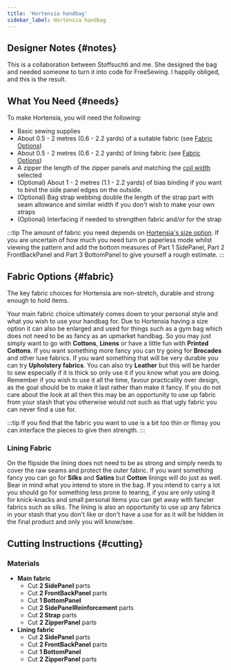 ```yaml
---
title: 'Hortensia handbag'
sidebar_label: Hortensia handbag
---
```


<DesignInfo design="hortensia" />

## Designer Notes {#notes}

This is a collaboration between Stoffsuchti and me. She designed the bag and
needed someone to turn it into code for FreeSewing. I happily obliged, and this
is the result.

## What You Need {#needs}

To make Hortensia, you will need the following:

- Basic sewing supplies
- About 0.5 - 2 metres (0.6 - 2.2 yards) of a suitable fabric (see [Fabric
  Options](#fabric))
- About 0.5 - 2 metres (0.6 - 2.2 yards) of lining fabric (see [Fabric
  Options](#fabric))
- A zipper the length of the zipper panels and matching the [coil
  width](/docs/designs/hortensia/options/zippersize/) selected
- (Optional) About 1 - 2 metres (1.1 - 2.2 yards) of bias binding if you want
  to bind the side panel edges on the outside.
- (Optional) Bag strap webbing double the length of the strap part with seam
  allowance and similar width if you don't wish to make your own straps
- (Optional) Interfacing if needed to strengthen fabric and/or for the strap

:::tip
The amount of fabric you need depends on [Hortensia's size
option](/docs/designs/hortensia/options#size). If you are uncertain of how much
you need turn on paperless mode whilst viewing the pattern and add the bottom
measures of Part 1 SidePanel, Part 2 FrontBackPanel and Part 3 BottomPanel to
give yourself a rough estimate.
:::

## Fabric Options {#fabric}

The key fabric choices for Hortensia are non-stretch, durable and strong enough
to hold items.

Your main fabric choice ultimately comes down to your personal style and what
you wish to use your handbag for. Due to Hortensia having a size option it can
also be enlarged and used for things such as a gym bag which does not need to
be as fancy as an upmarket handbag. So you may just simply want to go with
**Cottons**, **Linens** or have a little fun with **Printed Cottons**. If you
want something more fancy you can try going for **Brocades** and other luxe
fabrics. If you want something that will be very durable you can try
**Upholstery fabrics**. You can also try **Leather** but this will be harder to
sew especially if it is thick so only use it if you know what you are doing.
Remember if you wish to use it all the time, favour practicality over design,
as the goal should be to make it last rather than make it fancy. If you do not
care about the look at all then this may be an opportunity to use up fabric
from your stash that you otherwise would not such as that ugly fabric you can
never find a use for.

:::tip
If you find that the fabric you want to use is a bit too thin or flimsy you can
interface the pieces to give then strength.
:::

### Lining Fabric

On the flipside the lining does not need to be as strong and simply needs to
cover the raw seams and protect the outer fabric. If you want something fancy
you can go for **Silks** and **Satins** but **Cotton** linings will do just as
well. Bear in mind what you intend to store in the bag. If you intend to carry
a lot you should go for something less prone to tearing, if you are only using
it for knick-knacks and small personal items you can get away with fancier
fabrics such as silks. The lining is also an opportunity to use up any fabrics
in your stash that you don't like or don't have a use for as it will be hidden
in the final product and only you will know/see.

## Cutting Instructions {#cutting}

### Materials

- **Main fabric**
  - Cut **2 SidePanel** parts
  - Cut **2 FrontBackPanel** parts
  - Cut **1 BottomPanel**
  - Cut **2 SidePanelReinforcement** parts
  - Cut **2 Strap** parts
  - Cut **2 ZipperPanel** parts
- **Lining fabric**
  - Cut **2 SidePanel** parts
  - Cut **2 FrontBackPanel** parts
  - Cut **1 BottomPanel**
  - Cut **2 ZipperPanel** parts
